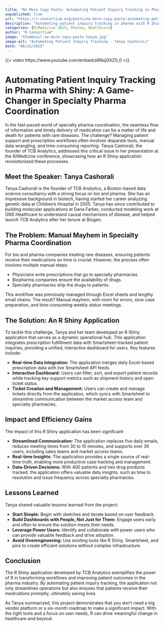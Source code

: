 ```yaml
--- 
title: "No More Copy-Paste: Automating Patient Inquiry Tracking in Pharma with Shiny" 
unpublished: true 
url: "https://r-consortium.org/posts/no-more-copy-paste-automating-patient-inquiry-tracking-in-pharma-with-shiny/"
description: "Automating patient inquiry tracking in pharma with R Shiny: A game-changer in specialty pharma coordination." 
categories: [R/Medicine 2025, Pharma, Healthcare]
author: "R Consortium" 
image: "thumbnail-no-more-copy-paste-tanya.jpg" 
image-alt: "Automating Patient Inquiry Tracking - Tanya Cashorali" 
date: "06/22/2025" 
---
```


{{< video https://www.youtube.com/embed/sRNxjGXZ0_0 >}}

# Automating Patient Inquiry Tracking in Pharma with Shiny: A Game-Changer in Specialty Pharma Coordination

In the fast-paced world of specialty pharma coordination, the seamless flow of information and timely delivery of medication can be a matter of life and death for patients with rare diseases. The challenge? Managing patient support and prescription workflows often involves disparate tools, manual data wrangling, and time-consuming reporting. Tanya Cashorali, the founder of TCB Analytics, addressed this critical issue in her presentation at the R/Medicine conference, showcasing how an R Shiny application revolutionized these processes.

## Meet the Speaker: Tanya Cashorali

Tanya Cashorali is the founder of TCB Analytics, a Boston-based data science consultancy with a strong focus on bio and pharma. She has an impressive background in biotech, having started her career analyzing genetic data at Children's Hospital in 2005. Tanya has since contributed to building molecular applications at Dana Farber, conducted modeling work at GNS Healthcare to understand causal mechanisms of disease, and helped launch TCB Analytics after her tenure at Biogen.

## The Problem: Manual Mayhem in Specialty Pharma Coordination

For bio and pharma companies treating rare diseases, ensuring patients receive their medications on time is crucial. However, the process often involves multiple manual steps:

- Physicians write prescriptions that go to specialty pharmacies.
- Biopharma companies ensure the availability of drugs.
- Specialty pharmacies ship the drugs to patients.

This workflow was previously managed through Excel sheets and lengthy email chains. The result? Manual mayhem, with room for errors, slow case preparation, and time-consuming weekly status meetings.

## The Solution: An R Shiny Application

To tackle this challenge, Tanya and her team developed an R Shiny application that serves as a dynamic operational hub. This application integrates prescription fulfillment data with Smartsheet-tracked patient inquiries, providing a unified, interactive dashboard for users. Key features include:

- **Real-time Data Integration:** The application merges daily Excel-based prescription data with live Smartsheet API feeds.
- **Interactive Dashboard:** Users can filter, sort, and export patient records while tracking key support metrics such as shipment history and open ticket status.
- **Ticket Creation and Management:** Users can create and manage tickets directly from the application, which syncs with Smartsheet to streamline communication between the market access team and specialty pharmacies.

## Impact and Efficiency Gains

The impact of this R Shiny application has been significant:

- **Streamlined Communication:** The application replaces five daily emails, reduces meeting times from 30 to 10 minutes, and supports over 36 users, including sales teams and market access teams.
- **Real-time Insights:** The application provides a single source of real-time truth, enabling more productive case tracking and management.
- **Data-Driven Decisions:** With 400 patients and two drug products tracked, the application offers valuable data insights, such as time to resolution and issue frequency across specialty pharmacies.

## Lessons Learned

Tanya shared valuable lessons learned from the project:

- **Start Simple:** Begin with sketches and iterate based on user feedback.
- **Build Dashboards with People, Not Just for Them:** Engage users early and often to ensure the solution meets their needs.
- **Leverage Power Users:** Identify and collaborate with power users who can provide valuable feedback and drive adoption.
- **Avoid Overengineering:** Use existing tools like R Shiny, Smartsheet, and pins to create efficient solutions without complex infrastructure.

## Conclusion

The R Shiny application developed by TCB Analytics exemplifies the power of R in transforming workflows and improving patient outcomes in the pharma industry. By automating patient inquiry tracking, the application not only streamlines operations but also ensures that patients receive their medications promptly, ultimately saving lives.

As Tanya summarized, this project demonstrates that you don't need a big vendor platform or a six-month roadmap to make a significant impact. With the right tools and a focus on user needs, R can drive meaningful change in healthcare and beyond.